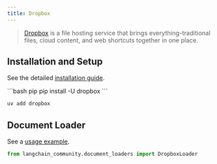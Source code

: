 ```yaml
---
title: Dropbox
---
```


>[Dropbox](https://en.wikipedia.org/wiki/Dropbox) is a file hosting service that brings everything-traditional
> files, cloud content, and web shortcuts together in one place.


## Installation and Setup

See the detailed [installation guide](/oss/integrations/document_loaders/dropbox#prerequisites).

<CodeGroup>
```bash pip
pip install -U dropbox
```

```bash uv
uv add dropbox
```
</CodeGroup>

## Document Loader

See a [usage example](/oss/integrations/document_loaders/dropbox).

```python
from langchain_community.document_loaders import DropboxLoader
```

